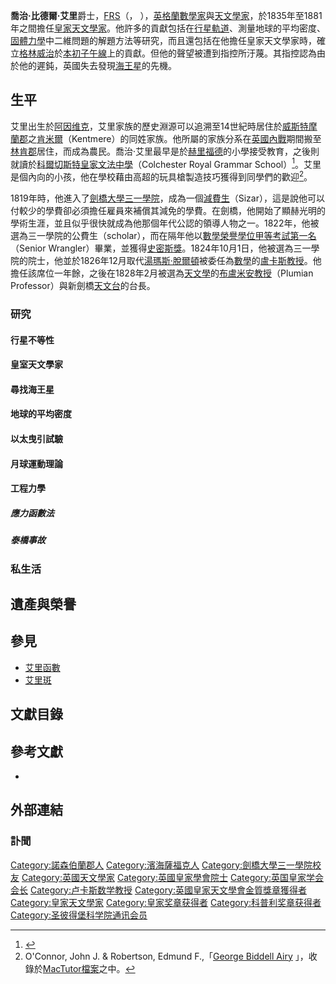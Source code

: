 {{noteTA
|1=zh:佐治;zh-hans:乔治;zh-hk:佐治;zh-sg:乔治;zh-tw:喬治;zh-cn:乔治;
}}
{{Infobox Scientist
|name              = 喬治·比德爾·艾里爵士<br />Sir George Biddell Airy
|image             = George Biddell Airy.jpg
|image_size        = 240px
|birth_date        = {{birth date|1801|7|27}}
|birth_place       = [[英格蘭|英格蘭]][[諾森伯蘭郡|諾森伯蘭郡]][[阿因维克|阿因维克]]
|death_date        = {{death date and age|1892|1|2|1801|7|27}}
|death_place       = [[英格蘭|英格蘭]][[倫敦|倫敦]][[格林威治|格林威治]]
|nationality       = {{UK}}
|field             = [[天文學|天文學]]<br />[[數學|數學]]
|work_institutions = [[劍橋大學|劍橋大學]]<br>[[皇家學會|皇家學會]]
|alma_mater        = [[科爾切斯特皇家文法中學|科爾切斯特皇家文法中學]]（Colchester Royal Grammar School）<br>[[劍橋大學三一學院|劍橋大學三一學院]]
|doctoral_advisor  = 
|academic_advisors = [[喬治·皮科克|喬治·匹考克]]（George Peacock）
|doctoral_students = 
|notable_students  = [[皮爾斯·莫頓|皮爾斯·莫頓]]（Pierce Morton）<br>[[威廉·戈塞|威廉·戈塞]]
|known_for         = [[皇家天文學家|皇家天文學家]]（Astronomer Royal）
|influences        = 
|influenced        = 
|prizes            = [[英國皇家天文學會金質獎章|皇家天文學會金獎]]（1833年、1846年）<br />[[科普利獎章|科普利獎章]]（1831年）
|footnotes         = 
|signature         =
}}

'''喬治·比德爾·艾里'''爵士，[[皇家學會院士|FRS]]（{{lang-en|Sir '''George Biddell Airy'''}}，{{bd|1801年|7月27日|1892年|1月2日|A}} ），[[英格蘭|英格蘭]][[數學家|數學家]]與[[天文學家|天文學家]]，於1835年至1881年之間擔任[[皇家天文學家|皇家天文學家]]。他許多的貢獻包括在[[行星|行星]][[軌道_(力學)|軌道]]、測量地球的平均密度、[[固體力學|固體力學]]中二維問題的解題方法等研究，而且還包括在他擔任皇家天文學家時，確立[[格林威治|格林威治]]於[[本初子午線|本初子午線]]上的貢獻。但他的聲望被遭到指控所汙蔑。其指控認為由於他的遲鈍，英國失去發現[[海王星|海王星]]的先機。

== 生平 ==

艾里出生於[[阿因维克|阿因维克]]，艾里家族的歷史淵源可以追溯至14世紀時居住於[[威斯特摩蘭_(英格蘭)|威斯特摩蘭郡]]之[[肯米爾|肯米爾]]（Kentmere）的同姓家族。他所屬的家族分系在[[英國內戰|英國內戰]]期間搬至[[林肯郡|林肯郡]]居住，而成為農民。喬治·艾里最早是於[[赫里福德|赫里福德]]的小學接受教育，之後則就讀於[[科爾切斯特皇家文法中學|科爾切斯特皇家文法中學]]（Colchester Royal Grammar School）<ref name="eb1911">{{cite encyclopedia | title=Sir George Biddell Airy | encyclopedia=Encyclopaedia Britannica | location=Cambridge | publisher=Cambridge University Press | year=1911 | url=http://www.1911encyclopedia.org/Sir_George_Biddell_Airy | oclc=70608430 | accessdate=2008-02-24 | deadurl=yes | archiveurl=https://web.archive.org/web/20080122040407/http://www.1911encyclopedia.org/Sir_George_Biddell_Airy | archivedate=2008-01-22 }}</ref>。艾里是個內向的小孩，他在學校藉由高超的玩具槍製造技巧獲得到同學們的歡迎<ref>O'Connor, John J. & Robertson, Edmund F.,「[http://www-history.mcs.st-andrews.ac.uk/Biographies/Airy.html George Biddell Airy] {{Wayback|url=http://www-history.mcs.st-andrews.ac.uk/Biographies/Airy.html |date=20190907112153 }}」，收錄於[[MacTutor檔案|MacTutor檔案]]之中。</ref>。

1819年時，他進入了[[劍橋大學三一學院|劍橋大學三一學院]]，成為一個[[減費生|減費生]]（Sizar），這是說他可以付較少的學費卻必須擔任雇員來補償其減免的學費。在劍橋，他開始了顯赫光明的學術生涯，並且似乎很快就成為他那個年代公認的領導人物之一。1822年，他被選為三一學院的公費生（scholar），而在隔年他以[[數學榮譽學位甲等考試第一名|數學榮譽學位甲等考試第一名]]（Senior Wrangler）畢業，並獲得[[史密斯獎|史密斯獎]]。1824年10月1日，他被選為三一學院的院士，他並於1826年12月取代[[湯瑪斯·脫爾頓|湯瑪斯·脫爾頓]]被委任為[[數學|數學]]的[[盧卡斯數學教授席位|盧卡斯教授]]。他擔任該席位一年餘，之後在1828年2月被選為[[天文學|天文學]]的[[布盧米安天文學與實驗哲學教授席位|布盧米安教授]]（Plumian Professor）與新劍橋[[天文台|天文台]]的台長。

=== 研究 ===
==== 行星不等性 ====
==== 皇室天文學家 ====
==== 尋找海王星 ====
{{le|海王星的發現|Discovery of Neptune}}

==== 地球的平均密度 ====
==== 以太曳引試驗 ====
==== 月球運動理論 ====
==== 工程力學 ====
===== 應力函數法 =====
===== 泰橋事故 =====
{{le|泰橋事故|Tay Bridge Disaster}}

=== 私生活 ===
== 遺產與榮譽 ==
== 參見 ==
* [[艾里函數|艾里函數]]
* [[艾里斑|艾里斑]]

== 文獻目錄 ==
== 參考文獻 ==
* {{1911}}
{{reflist}}

== 外部連結 ==
=== 訃聞 ===

{{start box}}
{{s-bef|before=[[湯瑪斯·脫爾頓|湯瑪斯·脫爾頓]]}}
{{s-ttl|title=[[盧卡斯數學教授席位|盧卡斯數學教授席位]]|years=1826年}}
{{s-aft|after=[[查爾斯·巴貝奇|查爾斯·巴貝奇]]}}
{{s-end}}

{{start box}}
{{s-bef|before=[[羅伯特·伍德侯斯|羅伯特·伍德侯斯]]（Robert Woodhouse）}}
{{s-ttl|title=[[布盧米安天文學與實驗哲學教授席位|布盧米安天文學與實驗哲學教授席位]]（Plumian Professor of Astronomy and Experimental Philosophy）|years=1828年至1836年}}
{{s-aft|after=[[詹姆斯·查理士|詹姆斯·查理士]]（James Challis）}}
{{s-end}}

{{start box}}
{{s-bef|before=[[威廉·普魯特|威廉·普魯特]]（William Prout）與[[亨利·福斯特|亨利·福斯特]]（Henry Foster）}}
{{s-ttl|title=[[科普利獎章|科普利獎章]]|years=1831年}}
{{s-aft|after=[[麥可·法拉第|麥可·法拉第]]與[[泊松|泊松]]}}
{{s-end}}

{{start box}}
{{s-bef|before=[[約翰·龐德_(天文學家)|約翰·龐德]]（John Pond）}}
{{s-ttl|title=[[皇家天文學家|皇家天文學家]]|years=1835年}}
{{s-aft|after=[[威廉·克里斯蒂|威廉·克里斯蒂]]（William Christie）}}
{{s-end}}

{{start box}}
{{s-bef|before=[[艾德華·色賓|艾德華·色賓]]（Edward Sabine）}}
{{s-ttl|title=[[皇家學會|皇家學會]][[皇家學會會長|會長]]|years=1871年至1873年}}
{{s-aft|after=[[約瑟夫·道爾頓·胡克|約瑟夫·道爾頓·胡克]]}}
{{s-end}}

{{卢卡斯数学教授}}
{{皇家学会会长}}
{{皇家奖章获得者}}
{{英国皇家天文学会金质奖章获得者}}
{{1801年至1850年科普利奖章获得者}}

{{Authority control}}
{{DEFAULTSORT:Airy, George Biddell}}
[[Category:諾森伯蘭郡人|Category:諾森伯蘭郡人]]
[[Category:濱海薩福克人|Category:濱海薩福克人]]
[[Category:劍橋大學三一學院校友|Category:劍橋大學三一學院校友]]
[[Category:英國天文學家|Category:英國天文學家]]
[[Category:英國皇家學會院士|Category:英國皇家學會院士]]
[[Category:英国皇家学会会长|Category:英国皇家学会会长]]
[[Category:卢卡斯数学教授|Category:卢卡斯数学教授]]
[[Category:英國皇家天文學會金質獎章獲得者|Category:英國皇家天文學會金質獎章獲得者]]
[[Category:皇家天文學家|Category:皇家天文學家]]
[[Category:皇家奖章获得者|Category:皇家奖章获得者]]
[[Category:科普利奖章获得者|Category:科普利奖章获得者]]
[[Category:圣彼得堡科学院通讯会员|Category:圣彼得堡科学院通讯会员]]
